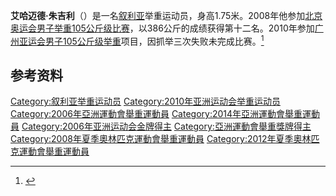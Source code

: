 {{MedalTableTop}}
{{MedalSport | 男子[[举重|举重]]}}
{{MedalCountry | {{SYR}}}}
{{MedalCompetition|[[亚洲运动会|亚洲运动会]]}}
{{MedalGold| [[2006年亚洲运动会举重比赛|2006年多哈]] | 105公斤级}} 
{{MedalCompetition|[[地中海运动会|地中海运动会]]}}
{{MedalGold | [[2009年地中海运动会|2009年佩斯卡拉]] | 105公斤级抓举}}
{{MedalGold | [[2009年地中海运动会|2009年佩斯卡拉]] | 105公斤级挺举}}
{{MedalSilver | [[2005年地中海运动会|2005年阿尔梅里亚]] | 105公斤级挺举}}
{{MedalBronze | [[2005年地中海运动会|2005年阿尔梅里亚]] | 105公斤级抓举}}
{{MedalCompetition|[[伊斯兰团结运动会|伊斯兰团结运动会]]}}
{{MedalGold | [[2005年伊斯兰团结运动会|2005年麦地那]] | 105公斤级}}
{{MedalBottom}}
'''艾哈迈德·朱吉利'''（{{Bd|1984年|10月10日}}）是一名[[叙利亚|叙利亚]]举重运动员，身高1.75米。2008年他参加[[2008年夏季奥林匹克运动会|北京奥运会]][[2008年夏季奥林匹克运动会举重比赛－男子105公斤级|男子举重105公斤级比赛]]，以386公斤的成绩获得第十二名。2010年参加[[广州亚运会|广州亚运会]][[2010年亚洲运动会举重比赛_-_男子105公斤级|男子105公斤级举重]]项目，因抓举三次失败未完成比赛。<ref>{{cite web|url=http://www.gz2010.cn/info/CHN_CHN/ZB/ZBB101A_WL@@@@@@@@@@@@@@@CHN_number=280136.html | language=zh-hans | title=艾哈迈德·朱吉利简历  |publisher=2010年广州亚运会官方网站 |accessdate=2011-12-10 }}</ref>
==参考资料==
<references />
{{DEFAULTSORT:Joughili, Ahed}}
[[Category:叙利亚举重运动员|Category:叙利亚举重运动员]]
[[Category:2010年亚洲运动会举重运动员|Category:2010年亚洲运动会举重运动员]]
[[Category:2006年亞洲運動會舉重運動員|Category:2006年亞洲運動會舉重運動員]]
[[Category:2014年亞洲運動會舉重運動員|Category:2014年亞洲運動會舉重運動員]]
[[Category:2006年亚洲运动会金牌得主|Category:2006年亚洲运动会金牌得主]]
[[Category:亞洲運動會舉重獎牌得主|Category:亞洲運動會舉重獎牌得主]]
[[Category:2008年夏季奧林匹克運動會舉重運動員|Category:2008年夏季奧林匹克運動會舉重運動員]]
[[Category:2012年夏季奧林匹克運動會舉重運動員|Category:2012年夏季奧林匹克運動會舉重運動員]]
